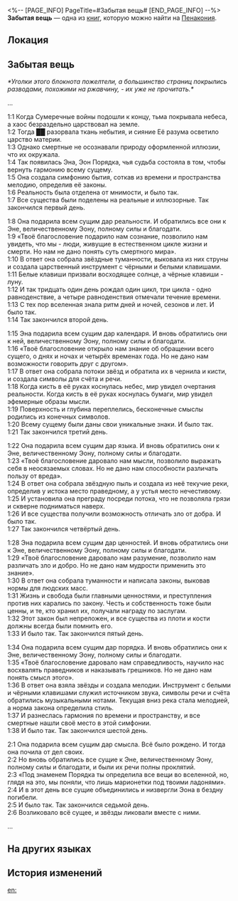 <%-- [PAGE_INFO]
PageTitle=#Забытая вещь#
[END_PAGE_INFO] --%>
{{Дополнить}}
{{Книга Инфобокс
|id           = 346
|Название     = 
|Изображение  = Предмет Книга Пенакония.png
|Мир          = Пенакония
|Томов        = 1
|Автор        = <!--нужно добавить-->
|Описание     = Чей-то потерянный блокнот. Его уголки пожелтели, а большую часть записей уже не разобрать из-за красных, похожих на ржавчину пятен.<br />Вы уже занесли предположительное содержание заметок в базу данных экспресса.
|Том1         = {{tx}}
|Источник1    = {{tx|Отсутствует источник}}
|Персонажи    = 
|Фракции      = 
}}
'''Забытая вещь''' — одна из [[Книги|книг]], которую можно найти на [[Пенакония]].

==Локация==
{{Отметка карты|<!--название карты-->|<!--id отметки-->}}

==Забытая вещь==
''*Уголки этого блокнота пожелтели, а большинство страниц покрылись разводами, похожими на ржавчину, - их уже не прочитать.*''

...

1:1 Когда Сумеречные войны подошли к концу, тьма покрывала небеса, а хаос безраздельно царствовал на земле.<br />
1:2 Тогда ██ разорвала ткань небытия, и сияние Её разума осветило царство материи.<br />
1:3 Однако смертные не осознавали природу оформленной иллюзии, что их окружала.<br />
1:4 Так появилась Эна, Эон Порядка, чья судьба состояла в том, чтобы вернуть гармонию всему сущему.<br />
1:5 Она создала симфонию бытия, соткав из времени и пространства мелодию, определив её законы.<br />
1:6 Реальность была отделена от мнимости, и было так.<br />
1:7 Все существа были поделены на реальные и иллюзорные. Так закончился первый день.

1:8 Она подарила всем сущим дар реальности. И обратились все они к Эне, величественному Эону, полному силы и благодати.<br />
1:9 «Твоё благословение подарило нам сознание, позволило нам увидеть, что мы - люди, живущие в естественном цикле жизни и смерти. Но нам не дано понять суть смертного мира».<br />
1:10 В ответ она собрала звёздные туманности, выковала из них струны и создала царственный инструмент с чёрными и белыми клавишами.<br />
1:11 Белые клавиши призвали восходящее солнце, а чёрные клавиши - луну.<br />
1:12 И так тридцать один день рождал один цикл, три цикла - одно равноденствие, а четыре равноденствия отмечали течение времени.<br />
1:13 С тех пор вселенная знала ритм дней и ночей, сезонов и лет. И было так.<br />
1:14 Так закончился второй день.

1:15 Эна подарила всем сущим дар календаря. И вновь обратились они к ней, величественному Эону, полному силы и благодати.<br />
1:16 «Твоё благословение открыло нам знание об обращении всего сущего, о днях и ночах и четырёх временах года. Но не дано нам возможности говорить друг с другом».<br />
1:17 В ответ она собрала потоки звёзд и обратила их в чернила и кисти, и создала символы для счёта и речи.<br />
1:18 Когда кисть в её руках коснулась небес, мир увидел очертания реальности. Когда кисть в её руках коснулась бумаги, мир увидел эфемерные образы мысли.<br />
1:19 Поверхность и глубина переплелись, бесконечные смыслы родились из конечных символов.<br />
1:20 Всему сущему были даны свои уникальные знаки. И было так.<br />
1:21 Так закончился третий день.

1:22 Она подарила всем сущим дар языка. И вновь обратились они к Эне, величественному Эону, полному силы и благодати.<br />
1:23 «Твоё благословение даровало нам мысли, позволило выражать себя в неосязаемых словах. Но не дано нам способности различать пользу от вреда».<br />
1:24 В ответ она собрала звёздную пыль и создала из неё текучие реки, определив у истока место праведному, а у устья место нечестивому.<br />
1:25 И установила она преграду посреди потока, что не позволяла грязи и скверне подниматься наверх.<br />
1:26 И все существа получили возможность отличать зло от добра. И было так.<br />
1:27 Так закончился четвёртый день.

1:28 Эна подарила всем сущим дар ценностей. И вновь обратились они к Эне, величественному Эону, полному силы и благодати.<br />
1:29 «Твоё благословение даровало нам разумение, позволило нам различать зло и добро. Но не дано нам мудрости применить это знание».<br />
1:30 В ответ она собрала туманности и написала законы, выковав нормы для людских масс.<br />
1:31 Жизнь и свобода были главными ценностями, и преступления против них карались по закону. Честь и собственность тоже были ценны, и те, кто хранил их, получали награду по заслугам.<br />
1:32 Этот закон был непреложен, и все существа из плоти и кости должны всегда были помнить его.<br />
1:33 И было так. Так закончился пятый день.

1:34 Она подарила всем сущим дар порядка. И вновь обратились они к Эне, величественному Эону, полному силы и благодати.<br />
1:35 «Твоё благословение даровало нам справедливость, научило нас восхвалять праведников и наказывать грешников. Но не дано нам понять смысл этого».<br />
1:36 В ответ она взяла звёзды и создала мелодии. Инструмент с белыми и чёрными клавишами служил источником звука, символы речи и счёта обратились музыкальными нотами. Текущая вниз река стала мелодией, а норма закона определила стиль.<br />
1:37 И разнеслась гармония по времени и пространству, и все смертные нашли своё место в этой симфонии.<br />
1:38 И было так. Так закончился шестой день.

2:1 Она подарила всем сущим дар смысла. Всё было рождено. И тогда она почила от дел своих.<br />
2:2 Но вновь обратились все сущие к Эне, величественному Эону, полному силы и благодати, и были их речи полны проклятий.<br />
2:3 «Под знаменем Порядка ты определила все вещи во вселенной, но, глядя на это, мы поняли, что лишь марионетки под твоими ладонями».<br />
2:4 И в этот день все сущие объединились и низвергли Эона в бездну погибели.<br />
2:5 И было так. Так закончился седьмой день.<br />
2:6 Возликовало всё сущее, и звёзды ликовали вместе с ними.

...

==На других языках==
{{На других языках
|en   = Lost Property
|zhs  = 某人的遗失物
|zht  = 某人的遺失物
|ja   = 誰かの落とし物
|ko   = 누군가의 분실물
|es   = Objeto perdido
|fr   = Carnet perdu
|ru   = Забытая вещь
|th   = ของที่สูญหายของใครบางคน
|vi   = Vật Thất Lạc Của Ai Đó
|de   = Verlorener Besitz
|id   = Barang Hilang Seseorang
|pt   = Propriedade Perdida
}}

==История изменений==
{{История изменений|3.5}}

[[en:]]